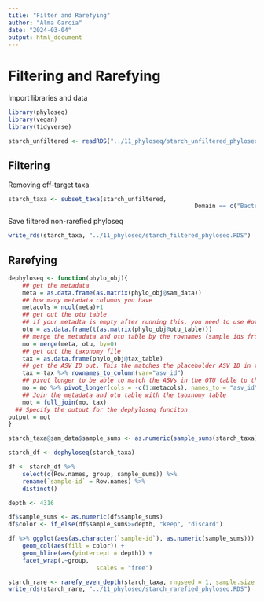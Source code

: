 ```yaml
---
title: "Filter and Rarefying"
author: "Alma Garcia"
date: "2024-03-04"
output: html_document
---
```


# Filtering and Rarefying
Import libraries and data
```r
library(phyloseq)
library(vegan)
library(tidyverse)
```

```r
starch_unfiltered <- readRDS("../11_phyloseq/starch_unfiltered_phyloseq.RDS")
```

## Filtering
Removing off-target taxa
```r
starch_taxa <- subset_taxa(starch_unfiltered, 
													 Domain == c("Bacteria", "Archaea"))
```

Save filtered non-rarefied phyloseq
```r
write_rds(starch_taxa, "../11_phyloseq/starch_filtered_phyloseq.RDS")
```


## Rarefying

```r
dephyloseq <- function(phylo_obj){ 
	## get the metadata
	meta = as.data.frame(as.matrix(phylo_obj@sam_data)) 
	## how many metadata columns you have
	metacols = ncol(meta)+1
	## get out the otu table
	## if your metadta is empty after running this, you need to use #otu = as.data.frame(t(as.matrix(phylo_obj@otu_table)))
	otu = as.data.frame(t(as.matrix(phylo_obj@otu_table)))
	## merge the metadata and otu table by the rownames (sample ids from the Illumina sequence)
	mo = merge(meta, otu, by=0) 
	## get out the taxonomy file
	tax = as.data.frame(phylo_obj@tax_table)
	## get the ASV ID out. This the matches the placeholder ASV ID in the OTU table
	tax = tax %>% rownames_to_column(var="asv_id")
	## pivot longer to be able to match the ASVs in the OTU table to the taxonomy table
	mo = mo %>% pivot_longer(cols = -c(1:metacols), names_to = "asv_id", values_to="asv_abundance") 
	## Join the metadata and otu table with the taoxnomy table
	mot = full_join(mo, tax)
  ## Specify the output for the dephyloseq funciton
output = mot 
}
```

```r
starch_taxa@sam_data$sample_sums <- as.numeric(sample_sums(starch_taxa))
```


```r
starch_df <- dephyloseq(starch_taxa)
```

```r
df <- starch_df %>%
	select(c(Row.names, group, sample_sums)) %>%
	rename(`sample-id` = Row.names) %>%
	distinct()
```

```r
depth <- 4316
```

```r
df$sample_sums <- as.numeric(df$sample_sums)
df$color <- if_else(df$sample_sums>=depth, "keep", "discard")
```

```r
df %>% ggplot(aes(as.character(`sample-id`), as.numeric(sample_sums))) + 
	geom_col(aes(fill = color)) + 
	geom_hline(aes(yintercept = depth)) +
	facet_wrap(.~group,
						 scales = "free")
```

```r
starch_rare <- rarefy_even_depth(starch_taxa, rngseed = 1, sample.size = depth)
write_rds(starch_rare, "../11_phyloseq/starch_rarefied_phyloseq.RDS")
```

